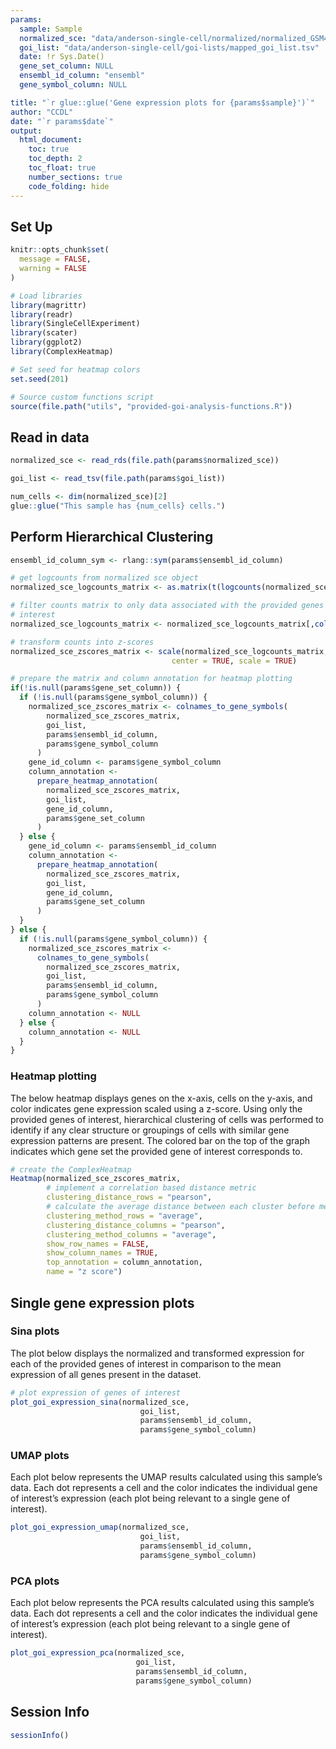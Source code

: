 ```yaml
---
params:
  sample: Sample
  normalized_sce: "data/anderson-single-cell/normalized/normalized_GSM4186961_sce.rds"
  goi_list: "data/anderson-single-cell/goi-lists/mapped_goi_list.tsv"
  date: !r Sys.Date()
  gene_set_column: NULL
  ensembl_id_column: "ensembl"
  gene_symbol_column: NULL

title: "`r glue::glue('Gene expression plots for {params$sample}')`"
author: "CCDL"
date: "`r params$date`"
output: 
  html_document:
    toc: true
    toc_depth: 2
    toc_float: true
    number_sections: true
    code_folding: hide
---
```


## Set Up

```r
knitr::opts_chunk$set(
  message = FALSE,
  warning = FALSE
)
```

```r
# Load libraries
library(magrittr)
library(readr)
library(SingleCellExperiment)
library(scater)
library(ggplot2)
library(ComplexHeatmap)

# Set seed for heatmap colors
set.seed(201)

# Source custom functions script
source(file.path("utils", "provided-goi-analysis-functions.R"))
```

## Read in data

```r
normalized_sce <- read_rds(file.path(params$normalized_sce))

goi_list <- read_tsv(file.path(params$goi_list))

num_cells <- dim(normalized_sce)[2]
glue::glue("This sample has {num_cells} cells.")
```

## Perform Hierarchical Clustering

```r
ensembl_id_column_sym <- rlang::sym(params$ensembl_id_column)

# get logcounts from normalized sce object
normalized_sce_logcounts_matrix <- as.matrix(t(logcounts(normalized_sce)))

# filter counts matrix to only data associated with the provided genes of
# interest
normalized_sce_logcounts_matrix <- normalized_sce_logcounts_matrix[,colnames(normalized_sce_logcounts_matrix) %in% goi_list[[ensembl_id_column_sym]]]

# transform counts into z-scores
normalized_sce_zscores_matrix <- scale(normalized_sce_logcounts_matrix,
                                    center = TRUE, scale = TRUE)

# prepare the matrix and column annotation for heatmap plotting
if(!is.null(params$gene_set_column)) {
  if (!is.null(params$gene_symbol_column)) {
    normalized_sce_zscores_matrix <- colnames_to_gene_symbols(
        normalized_sce_zscores_matrix,
        goi_list,
        params$ensembl_id_column,
        params$gene_symbol_column
      )
    gene_id_column <- params$gene_symbol_column
    column_annotation <-
      prepare_heatmap_annotation(
        normalized_sce_zscores_matrix,
        goi_list,
        gene_id_column,
        params$gene_set_column
      )
  } else {
    gene_id_column <- params$ensembl_id_column
    column_annotation <-
      prepare_heatmap_annotation(
        normalized_sce_zscores_matrix,
        goi_list,
        gene_id_column,
        params$gene_set_column
      )
  }
} else {
  if (!is.null(params$gene_symbol_column)) {
    normalized_sce_zscores_matrix <-
      colnames_to_gene_symbols(
        normalized_sce_zscores_matrix,
        goi_list,
        params$ensembl_id_column,
        params$gene_symbol_column
      )
    column_annotation <- NULL
  } else {
    column_annotation <- NULL
  }
}
```

### Heatmap plotting

The below heatmap displays genes on the x-axis, cells on the y-axis, and color indicates gene expression scaled using a z-score. 
Using only the provided genes of interest, hierarchical clustering of cells was performed to identify if any clear structure or groupings of cells with similar gene expression patterns are present. 
The colored bar on the top of the graph indicates which gene set the provided gene of interest corresponds to. 

```r
# create the ComplexHeatmap
Heatmap(normalized_sce_zscores_matrix,
        # implement a correlation based distance metric
        clustering_distance_rows = "pearson",
        # calculate the average distance between each cluster before merging
        clustering_method_rows = "average",
        clustering_distance_columns = "pearson",
        clustering_method_columns = "average",
        show_row_names = FALSE,
        show_column_names = TRUE,
        top_annotation = column_annotation,
        name = "z score")
```

## Single gene expression plots

### Sina plots

The plot below displays the normalized and transformed expression for each of the provided
genes of interest in comparison to the mean expression of all genes present in the dataset. 

```r
# plot expression of genes of interest
plot_goi_expression_sina(normalized_sce,
                             goi_list,
                             params$ensembl_id_column,
                             params$gene_symbol_column)
```

### UMAP plots

Each plot below represents the UMAP results calculated using this sample's data.
Each dot represents a cell and the color indicates the individual gene of interest's expression (each plot being relevant to a single gene of interest).

```r
plot_goi_expression_umap(normalized_sce,
                             goi_list,
                             params$ensembl_id_column,
                             params$gene_symbol_column)
```

### PCA plots

Each plot below represents the PCA results calculated using this sample's data.
Each dot represents a cell and the color indicates the individual gene of interest's expression (each plot being relevant to a single gene of interest).

```r
plot_goi_expression_pca(normalized_sce,
                            goi_list,
                            params$ensembl_id_column,
                            params$gene_symbol_column)
```

## Session Info

```r
sessionInfo()
```

